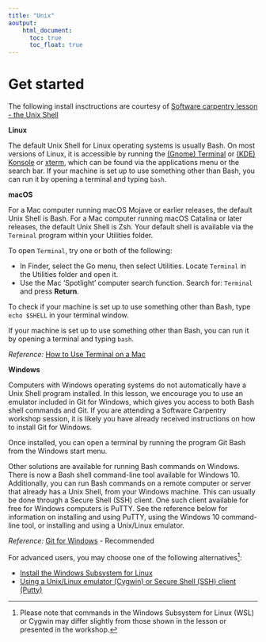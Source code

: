 ```yaml
---
title: "Unix"
aoutput:
    html_document:
      toc: true
      toc_float: true
---
```


# Get started

The following install insctructions are courtesy of [Software carpentry lesson - the Unix Shell](http://swcarpentry.github.io/shell-novice/setup.html)

**Linux**

The default Unix Shell for Linux operating systems is usually Bash. On most versions of Linux, it is accessible by running the [(Gnome) Terminal](https://help.gnome.org/users/gnome-terminal/stable/) or [(KDE) Konsole](https://konsole.kde.org/) or [xterm](https://en.wikipedia.org/wiki/Xterm), which can be found via the applications menu or the search bar. If your machine is set up to use something other than Bash, you can run it by opening a terminal and typing `bash`.

**macOS**

For a Mac computer running macOS Mojave or earlier releases, the default Unix Shell is Bash. For a Mac computer running macOS Catalina or later releases, the default Unix Shell is Zsh. Your default shell is available via the `Terminal` program within your Utilities folder.

To open `Terminal`, try one or both of the following:

* In Finder, select the Go menu, then select Utilities. Locate `Terminal` in the Utilities folder and open it.
* Use the Mac ‘Spotlight’ computer search function. Search for: `Terminal` and press **Return**.

To check if your machine is set up to use something other than Bash, type `echo $SHELL` in your terminal window.

If your machine is set up to use something other than Bash, you can run it by opening a terminal and typing `bash`.

*Reference:* [How to Use Terminal on a Mac](How to Use Terminal on a Mac)

**Windows**

Computers with Windows operating systems do not automatically have a Unix Shell program installed. In this lesson, we encourage you to use an emulator included in Git for Windows, which gives you access to both Bash shell commands and Git. If you are attending a Software Carpentry workshop session, it is likely you have already received instructions on how to install Git for Windows.

Once installed, you can open a terminal by running the program Git Bash from the Windows start menu.

Other solutions are available for running Bash commands on Windows. There is now a Bash shell command-line tool available for Windows 10. Additionally, you can run Bash commands on a remote computer or server that already has a Unix Shell, from your Windows machine. This can usually be done through a Secure Shell (SSH) client. One such client available for free for Windows computers is PuTTY. See the reference below for information on installing and using PuTTY, using the Windows 10 command-line tool, or installing and using a Unix/Linux emulator.

*Reference:* [Git for Windows](https://git-for-windows.github.io/) - Recommended

For advanced users, you may choose one of the following alternatives^[Please note that commands in the Windows Subsystem for Linux (WSL) or Cygwin may differ slightly from those shown in the lesson or presented in the workshop.]:

* [Install the Windows Subsystem for Linux](Install the Windows Subsystem for Linux)
* [Using a Unix/Linux emulator (Cygwin) or Secure Shell (SSH) client (Putty)](http://faculty.smu.edu/reynolds/unixtut/windows.html)
